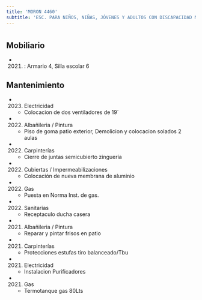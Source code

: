 ```yaml
---
title: 'MORON 4460'
subtitle: 'ESC. PARA NIÑOS, NIÑAS, JÓVENES Y ADULTOS CON DISCAPACIDAD MENTAL Y FORMACIÓN INTEGRAL N° 06 CLELIA A C SESSA'
---
```


#


## Mobiliario

*  (2021) : Armario 4, Silla escolar 6 





## Mantenimiento

*  (2023) Electricidad 
    + Colocacion de dos ventiladores de 19´

*  (2022) Albañileria / Pintura 
    + Piso de goma patio exterior, Demolicion y colocacion solados 2 aulas

*  (2022) Carpinterías 
    + Cierre de juntas semicubierto zinguería

*  (2022) Cubiertas / Impermeabilizaciones 
    + Colocación de nueva membrana de aluminio

*  (2022) Gas 
    + Puesta en Norma Inst. de gas.

*  (2022) Sanitarias 
    + Receptaculo ducha casera

*  (2021) Albañileria / Pintura 
    + Reparar y pintar frisos en patio

*  (2021) Carpinterías 
    + Protecciones estufas tiro balanceado/Tbu

*  (2021) Electricidad 
    + Instalacion Purificadores

*  (2021) Gas 
    + Termotanque gas 80Lts



